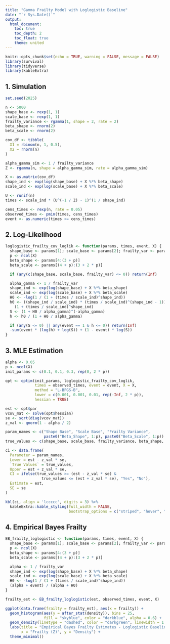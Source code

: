 ```yaml
---
title: "Gamma Frailty Model with Loglogistic Baseline"
date: "`r Sys.Date()`"
output:
  html_document:
    toc: true
    toc_depth: 2
    toc_float: true
    theme: united
---
```


```r
knitr::opts_chunk$set(echo = TRUE, warning = FALSE, message = FALSE)
library(survival)
library(tidyverse)
library(kableExtra)
```

## 1. Simulation

```r
set.seed(2025)

n <- 5000
shape_base <- rexp(1, 1)
scale_base <- rexp(1, 1)
frailty_variance <- rgamma(1, shape = 2, rate = 2)
beta_shape <- rnorm(2)
beta_scale <- rnorm(2)

cov_df <- tibble(
  X1 = rbinom(n, 1, 0.5),
  X2 = rnorm(n)
)

alpha_gamma_sim <- 1 / frailty_variance
Z <- rgamma(n, shape = alpha_gamma_sim, rate = alpha_gamma_sim)

X <- as.matrix(cov_df)
shape_ind <- exp(log(shape_base) + X %*% beta_shape)
scale_ind <- exp(log(scale_base) + X %*% beta_scale)

U <- runif(n)
times <- scale_ind * (U^(-1 / Z) - 1)^(1 / shape_ind)

cens_times <- rexp(n, rate = 0.05)
observed_times <- pmin(times, cens_times)
event <- as.numeric(times <= cens_times)
```

## 2. Log-Likelihood

```r
loglogistic_frailty_cov_loglik <- function(params, times, event, X) {
  shape_base <- params[1]; scale_base <- params[2]; frailty_var <- params[3]
  p <- ncol(X)
  beta_shape <- params[4:(3 + p)]
  beta_scale <- params[(4 + p):(3 + 2 * p)]

  if (any(c(shape_base, scale_base, frailty_var) <= 0)) return(Inf)

  alpha_gamma <- 1 / frailty_var
  shape_ind <- exp(log(shape_base) + X %*% beta_shape)
  scale_ind <- exp(log(scale_base) + X %*% beta_scale)
  H0 <- -log(1 / (1 + (times / scale_ind)^shape_ind))
  h0 <- ((shape_ind / scale_ind) * (times / scale_ind)^(shape_ind - 1)) /
    (1 + (times / scale_ind)^shape_ind)
  S <- (1 + H0 / alpha_gamma)^(-alpha_gamma)
  h <- h0 / (1 + H0 / alpha_gamma)

  if (any(S <= 0) || any(event == 1 & h <= 0)) return(Inf)
  -sum(event * (log(h) + log(S)) + (1 - event) * log(S))
}
```

## 3. MLE Estimation

```r
alpha <- 0.05
p <- ncol(X)
init_params <- c(0.1, 0.1, 0.3, rep(0, 2 * p))

opt <- optim(init_params, loglogistic_frailty_cov_loglik,
             times = observed_times, event = event, X = X,
             method = "L-BFGS-B",
             lower = c(0.001, 0.001, 0.01, rep(-Inf, 2 * p)),
             hessian = TRUE)

est <- opt$par
vcov_mat <- solve(opt$hessian)
se <- sqrt(diag(vcov_mat))
z_val <- qnorm(1 - alpha / 2)

param_names <- c("Shape Base", "Scale Base", "Frailty Variance",
                 paste0("Beta_Shape", 1:p), paste0("Beta_Scale", 1:p))
true_values <- c(shape_base, scale_base, frailty_variance, beta_shape, beta_scale)

ci <- data.frame(
  Parameter = param_names,
  Lower = est - z_val * se,
  `True Values` = true_values,
  Upper = est + z_val * se,
  CI = ifelse(true_values >= (est - z_val * se) &
                true_values <= (est + z_val * se), "Yes", "No"),
  Estimate = est,
  SE = se
)

kbl(ci, align = 'lccccc', digits = 3) %>%
  kableExtra::kable_styling(full_width = FALSE,
                            bootstrap_options = c("striped", "hover", "condensed"))
```

## 4. Empirical Bayes Frailty

```r
EB_frailty_loglogistic <- function(params, times, event, X) {
  shape_base <- params[1]; scale_base <- params[2]; frailty_var <- params[3]
  p <- ncol(X)
  beta_shape <- params[4:(3 + p)]
  beta_scale <- params[(4 + p):(3 + 2 * p)]

  alpha <- 1 / frailty_var
  shape_ind <- exp(log(shape_base) + X %*% beta_shape)
  scale_ind <- exp(log(scale_base) + X %*% beta_scale)
  H0 <- -log(1 / (1 + (times / scale_ind)^shape_ind))
  (alpha + event) / (alpha + H0)
}

frailty_est <- EB_frailty_loglogistic(est, observed_times, event, X)

ggplot(data.frame(frailty = frailty_est), aes(x = frailty)) +
  geom_histogram(aes(y = after_stat(density)), bins = 25,
                 fill = "skyblue", color = "darkblue", alpha = 0.6) +
  geom_density(linetype = "dashed", color = "darkgreen", linewidth = 1.2) +
  labs(title = "Empirical Bayes Frailty Estimates - Loglogistic Baseline",
       x = "Frailty (Z)", y = "Density") +
  theme_minimal()
```
